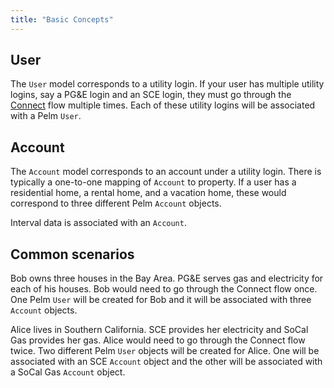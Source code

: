 ```yaml
---
title: "Basic Concepts"
---
```


## User

The `User` model corresponds to a utility login. If your user has multiple utility logins, say a PG&E login and an SCE login, they must go through the [Connect](https://pelm.readme.io/reference/overview) flow multiple times. Each of these utility logins will be associated with a Pelm `User`.

## Account

The `Account` model corresponds to an account under a utility login. There is typically a one-to-one mapping of `Account` to property. If a user has a residential home, a rental home, and a vacation home, these would correspond to three different Pelm `Account` objects.

Interval data is associated with an `Account`.

## Common scenarios

Bob owns three houses in the Bay Area. PG&E serves gas and electricity for each of his houses. Bob would need to go through the Connect flow once. One Pelm `User` will be created for Bob and it will be associated with three `Account` objects.

Alice lives in Southern California. SCE provides her electricity and SoCal Gas provides her gas. Alice would need to go through the Connect flow twice. Two different Pelm `User` objects will be created for Alice. One will be associated with an SCE `Account` object and the other will be associated with a SoCal Gas `Account` object.